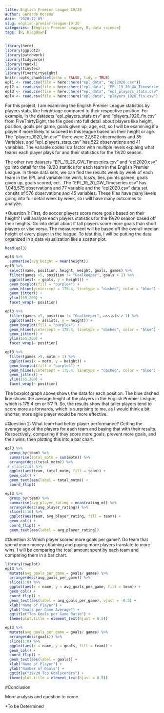 ```yaml
---
title: English Premier League 19/20
author: Gerardo Moreno
date: '2020-12-09'
slug: english-premier-league-19-20
categories: [English Premier League, R, data science]
tags: [R, blogdown]
---
```

```r
library(here)
library(ggplot2)
library(patchwork)
library(tidyverse)
library(readxl)
library(tinytex)
library(fivethirtyeight)
knitr::opts_chunk$set(echo = FALSE, tidy = TRUE)
epl1 <- read.csv(file = here::here("epl_data", "epl2020.csv"))
epl2 <- read.csv(file = here::here("epl_data", "EPL_19_20_GW_Timeseries.csv"))
epl3 <- read.csv(file = here::here("epl_data", "epl_players_stats.csv"))
epl4 <- read.csv(file = here::here("epl_data", "players_1920_fin.csv"))
```
For this project, I am examining the English Premier League statistics by players stats, like height/age compared to their respective position. For example, in the datasets "epl_players_stats.csv" and "players_1920_fin.csv" from FiveThirtyEight, the file goes into full detail about players like height, position, goals per game, goals given up, age, ect, so I will be examining if a player if more likely to succeed in this league based on their height or age. The "players_1920_fin.csv"" there were 22,502 observations and 35 Variables, and "epl_players_stats.csv" has 522 observations and 41 variables. The variable codes is a factor with multiple levels explaing what teams each player plays for and their statistics for the 19/20 season.

The other two datasets "EPL_19_20_GW_Timeseries.csv" and "epl2020.csv" go into detail for the 19/20 statitics for each team in the English Premier League. In these data sets, we can find the results week by week of each team in the EPL and variable like win's, loss's, ties, points gained, goals given up, goals scored, ect.. The "EPL_19_20_GW_Timeseries.csv" has 1,048,575 observations and 77 variable and the "epl2020.csv" data set consits of 576 observations and 45 variables. These files have many levels going into full detail week by week, so i will have many outcomes to analyze.

*Question 1: First, do soccer players score more goals based on their height? I will analyze each players statistics for the 19/20 season based off their heights. Go into detail about if tall players score more goals than short players or vise versa. The measurement will be based off the overall median height of every player in the league. To test this, I will be putting the data organized in a data visualization like a scatter plot.
```r
head(epl3)
```
```r
epl3 %>%
  summarise(avg_height = mean(height))
epl3 %>%
  select(name, position, height, weight, goals, games) %>%
  filter(games >5, position != "Goalkeeper", goals > 1) %>%
  ggplot(aes(x = goals, y = height)) +
  geom_boxplot(fill = "purple4") +
  geom_hline(yintercept = 175.4, linetype = "dashed", color = "blue") +
  geom_jitter() +
  ylim(165,200) +
  facet_wrap(~ position)

epl3 %>%
  filter(games >5, position != "Goalkeeper", assists > 1) %>%
  ggplot(aes(x = assists, y = height)) +
  geom_boxplot(fill = "purple4") +
  geom_hline(yintercept = 175.4, linetype = "dashed", color = "blue") +
  geom_jitter() +
  ylim(165,200) +
  facet_wrap(~ position)

epl3 %>%
  filter(games >5, motm > 1) %>%
  ggplot(aes(x = motm, y = height)) +
  geom_boxplot(fill = "purple4") +
  geom_hline(yintercept = 175.4, linetype = "dashed", color = "blue") +
  geom_jitter() +
  ylim(165,200) +
  facet_wrap(~ position)
```
The boxplot graph above shows the data for each position. The blue dashed line shows the average height of the players in the English Premier League, which is 175.4 cm or 5'7 ft. So, the results show that taller players tend to score more as forwards, which is surprising to me, as I would think a bit shorter, more agile player would be more effective.

#Question 2: What team had better player performance?
Getting the average age of the players for each team and basing that with their results. Respectively, comparing if they score more goals, prevent more goals, and their wins, then plotting this into a bar chart.
```r
epl3 %>% 
  group_by(team) %>%
  summarise(total_motm = sum(motm)) %>%
  arrange(desc(total_motm)) %>%
 # slice(1:8) %>%
  ggplot(aes(team, total_motm, fill = team)) +
  geom_col() +
  geom_text(aes(label = total_motm)) +
  coord_flip()

epl3 %>%
  group_by(team) %>%
  summarise(avg_player_rating = mean(rating_m)) %>%
  arrange(desc(avg_player_rating)) %>%
  slice(1:10) %>%
  ggplot(aes(team, avg_player_rating, fill = team)) +
  geom_col() +
  coord_flip() +
  geom_text(aes(label = avg_player_rating))
```


#Question 3: Which player scored more goals per game?. 
Do team that spend more money obtaining and paying more players translate to more wins. I will be comparing the total amount spent by each team and comparing them in a bar chart. 

```r
library(cowplot)
epl3 %>%
  mutate(avg_goals_per_game = goals/ games) %>%
  arrange(desc(avg_goals_per_game)) %>%
  slice(1:8) %>%
  ggplot(aes(x = name, y = avg_goals_per_game, fill = team)) +
  geom_col() +
  coord_flip() +
  geom_text(aes(label = avg_goals_per_game), vjust = -0.5) +
  xlab("Name of Player") +
  ylab("Goals per Game Average") +
  ggtitle("Top Goals per Game Ratio") +
  theme(plot.title = element_text(hjust = 0.5))

epl3 %>%
  mutate(avg_goals_per_game = goals/ games) %>%
  arrange(desc(goals)) %>%
  slice(1:8) %>%
  ggplot(aes(x = name, y = goals, fill = team)) +
  geom_col() +
  coord_flip() +
  geom_text(aes(label = goals)) +
  xlab("Name of Player") +
  ylab("Number of Goals") +
  ggtitle("19/20 Top Goalscorers") +
  theme(plot.title = element_text(hjust = 0.5))

```

#Conclusion

More analysis and question to come.

*To be Determined